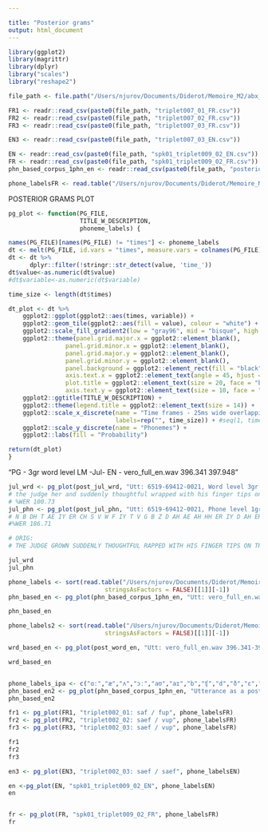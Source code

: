 ```yaml
---

title: "Posterior grams"
output: html_document
---
```


```r
library(ggplot2)
library(magrittr)
library(dplyr)
library("scales")
library("reshape2")
```


```r

file_path <- file.path("/Users/njurov/Documents/Diderot/Memoire_M2/abx_test_strut/model/supervised/posterior_grams/extracted_pgs/")

FR1 <- readr::read_csv(paste0(file_path, "triplet007_01_FR.csv"))
FR2 <- readr::read_csv(paste0(file_path, "triplet007_02_FR.csv"))
FR3 <- readr::read_csv(paste0(file_path, "triplet007_03_FR.csv"))

EN3 <- readr::read_csv(paste0(file_path, "triplet007_03_EN.csv"))

EN <- readr::read_csv(paste0(file_path, "spk01_triplet009_02_EN.csv")) 
FR <- readr::read_csv(paste0(file_path, "spk01_triplet009_02_FR.csv")) 
phn_based_corpus_1phn_en <- readr::read_csv(paste0(file_path, "posterior_entwv_corpus-phone-1ph_en.csv"))

phone_labelsFR <- read.table("/Users/njurov/Documents/Diderot/Memoire_M2/abx_test_strut/model/supervised/posterior_grams/ints/phone_orderFR.txt", stringsAsFactors=FALSE)[[1]]
```




POSTERIOR GRAMS PLOT


```r
pg_plot <- function(PG_FILE,
                    TITLE_W_DESCRIPTION,
                    phoneme_labels) {

names(PG_FILE)[names(PG_FILE) != "times"] <- phoneme_labels
dt <- melt(PG_FILE, id.vars = "times", measure.vars = colnames(PG_FILE))
dt <- dt %>%
      dplyr::filter(!stringr::str_detect(value, 'time_'))
dt$value<-as.numeric(dt$value) 
#dt$variable<-as.numeric(dt$variable) 

time_size <- length(dt$times)

dt_plot <- dt %>% 
    ggplot2::ggplot(ggplot2::aes(times, variable)) +
    ggplot2::geom_tile(ggplot2::aes(fill = value), colour = "white") +
    ggplot2::scale_fill_gradient2(low = "gray96", mid = "bisque", high = "paleturquoise3", midpoint = 0.5) +
    ggplot2::theme(panel.grid.major.x = ggplot2::element_blank(),
                panel.grid.minor.x = ggplot2::element_blank(),
                panel.grid.major.y = ggplot2::element_blank(),
                panel.grid.minor.y = ggplot2::element_blank(),
                panel.background = ggplot2::element_rect(fill = "black"),
                axis.text.x = ggplot2::element_text(angle = 45, hjust = 1, vjust = 1, size = 8),
                plot.title = ggplot2::element_text(size = 20, face = "bold"),
                axis.text.y = ggplot2::element_text(size = 10, face = "bold")) +
    ggplot2::ggtitle(TITLE_W_DESCRIPTION) +
    ggplot2::theme(legend.title = ggplot2::element_text(size = 14)) +
    ggplot2::scale_x_discrete(name = "Time frames - 25ms wide overlapping windows every 10ms", 
                              labels=rep("", time_size)) + #seq(1, time_size)) +
    ggplot2::scale_y_discrete(name = "Phonemes") +
    ggplot2::labs(fill = "Probability")       

return(dt_plot)
}
```


"PG - 3gr word level LM -Jul- EN - vero_full_en.wav 396.341 397.948"

```r
jul_wrd <- pg_plot(post_jul_wrd, "Utt: 6519-69412-0021, Word level 3gr LM (Jul) English Corpus - Test")
# the judge her and suddenly thoughtful wrapped with his finger tips on the table and he had not yet presumed to show his visitor out i should like to ask the question he finally observed motion in the other two receipt himself 
# %WER 100.73
jul_phn <- pg_plot(post_jul_phn, "Utt: 6519-69412-0021, Phone level 1gr LM English Corpus - Test")
# N B DH T AE IY ER CH S V W F IY T V G B Z D AH AE AH HH ER IY D AH EH L HH AH R EH S AY AA R HH N W P L OW TH AH AE NG N V AA AH B ER T SH ER N W EY AA ER AE T AW L P D W CH M AE AH AE W ER W N ER NG 
#%WER 186.71

# ORIG:
# THE JUDGE GROWN SUDDENLY THOUGHTFUL RAPPED WITH HIS FINGER TIPS ON THE TABLE EDGE HE HAD NOT YET RISEN TO SHOW HIS VISITOR OUT I SHOULD LIKE TO ASK A QUESTION HE FINALLY OBSERVED MOTIONING THE OTHER TO RE SEAT HIMSELF

jul_wrd
jul_phn
```

```r
phone_labels <- sort(read.table("/Users/njurov/Documents/Diderot/Memoire_M2/abx_test_strut/model/supervised/posterior_grams/entwav/phones_entwv_corpus-phone-1ph_en.txt",
                           stringsAsFactors = FALSE)[[1]][-1])
phn_based_en <- pg_plot(phn_based_corpus_1phn_en, "Utt: vero_full_en.wav 396.341-397.948, Phone level 1gr LM (phone based corpus for LM), Entire wavs", phone_labels)

phn_based_en

phone_labels2 <- sort(read.table("/Users/njurov/Documents/Diderot/Memoire_M2/abx_test_strut/model/supervised/posterior_grams/entwav/phones_entwav_wordLM_5gr_en.txt",
                           stringsAsFactors = FALSE)[[1]][-1])

wrd_based_en <- pg_plot(post_word_en, "Utt: vero_full_en.wav 396.341-397.948, Word level 1gr LM , Entire wavs", phone_labels2)

wrd_based_en


phone_labels_ipa <- c("ɑː","æ","ʌ","ɔː","aʊ","aɪ","b","ʧ","d","ð","ɛ","ɝ","eɪ","f","g","h","ɪ","iː","ʤ","k","l","m","n","ŋ","NSN","oʊ","ɔɪ","p","r","s","ʃ","SIL", "SPN", "t","θ","ʊ","uː","v","w","j","z","ʒ")
phn_based_en2 <- pg_plot(phn_based_corpus_1phn_en, "Utterance as a posterior gram — example", phone_labels_ipa)
phn_based_en2

```


```r

fr1 <- pg_plot(FR1, "triplet002_01: saf / fup", phone_labelsFR)
fr2 <- pg_plot(FR2, "triplet002_02: saef / vup", phone_labelsFR)
fr3 <- pg_plot(FR3, "triplet002_03: saef / vup", phone_labelsFR)

fr1
fr2
fr3
```
```r


en3 <- pg_plot(EN3, "triplet002_03: saef / saef", phone_labelsEN)

en <-pg_plot(EN, "spk01_triplet009_02_EN", phone_labelsEN)
en


fr <- pg_plot(FR, "spk01_triplet009_02_FR", phone_labelsFR)
fr
```

